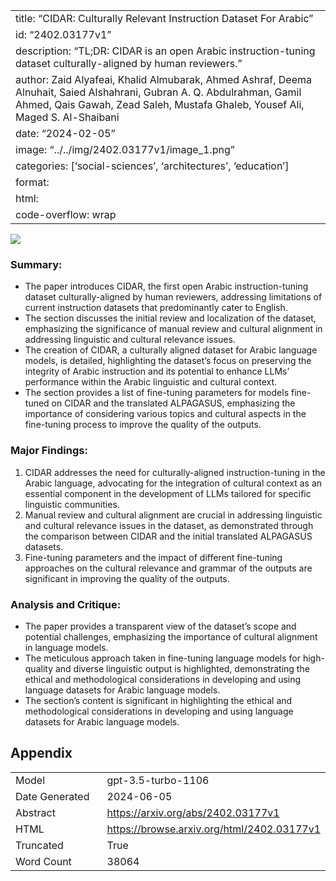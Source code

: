 
---
title: "CIDAR: Culturally Relevant Instruction Dataset For Arabic"
id: "2402.03177v1"
description: "TL;DR: CIDAR is an open Arabic instruction-tuning dataset culturally-aligned by human reviewers."
author: Zaid Alyafeai, Khalid Almubarak, Ahmed Ashraf, Deema Alnuhait, Saied Alshahrani, Gubran A. Q. Abdulrahman, Gamil Ahmed, Qais Gawah, Zead Saleh, Mustafa Ghaleb, Yousef Ali, Maged S. Al-Shaibani
date: "2024-02-05"
image: "../../img/2402.03177v1/image_1.png"
categories: ['social-sciences', 'architectures', 'education']
format:
  html:
    code-overflow: wrap
---

![](../../img/2402.03177v1/image_1.png)

### Summary:
- The paper introduces CIDAR, the first open Arabic instruction-tuning dataset culturally-aligned by human reviewers, addressing limitations of current instruction datasets that predominantly cater to English.
- The section discusses the initial review and localization of the dataset, emphasizing the significance of manual review and cultural alignment in addressing linguistic and cultural relevance issues.
- The creation of CIDAR, a culturally aligned dataset for Arabic language models, is detailed, highlighting the dataset's focus on preserving the integrity of Arabic instruction and its potential to enhance LLMs' performance within the Arabic linguistic and cultural context.
- The section provides a list of fine-tuning parameters for models fine-tuned on CIDAR and the translated ALPAGASUS, emphasizing the importance of considering various topics and cultural aspects in the fine-tuning process to improve the quality of the outputs.

### Major Findings:
1. CIDAR addresses the need for culturally-aligned instruction-tuning in the Arabic language, advocating for the integration of cultural context as an essential component in the development of LLMs tailored for specific linguistic communities.
2. Manual review and cultural alignment are crucial in addressing linguistic and cultural relevance issues in the dataset, as demonstrated through the comparison between CIDAR and the initial translated ALPAGASUS datasets.
3. Fine-tuning parameters and the impact of different fine-tuning approaches on the cultural relevance and grammar of the outputs are significant in improving the quality of the outputs.

### Analysis and Critique:
- The paper provides a transparent view of the dataset's scope and potential challenges, emphasizing the importance of cultural alignment in language models.
- The meticulous approach taken in fine-tuning language models for high-quality and diverse linguistic output is highlighted, demonstrating the ethical and methodological considerations in developing and using language datasets for Arabic language models.
- The section's content is significant in highlighting the ethical and methodological considerations in developing and using language datasets for Arabic language models.

## Appendix

|          |          |
|----------|----------|
| Model     | gpt-3.5-turbo-1106       |
| Date Generated     | 2024-06-05       |
| Abstract | [https://arxiv.org/abs/2402.03177v1](https://arxiv.org/abs/2402.03177v1)        |
| HTML     | [https://browse.arxiv.org/html/2402.03177v1](https://browse.arxiv.org/html/2402.03177v1)       |
| Truncated       | True       |
| Word Count       | 38064       |